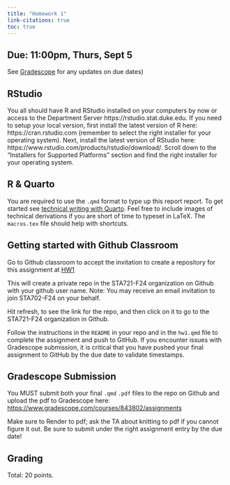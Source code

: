 ```yaml
---
title: "Homework 1"
link-citations: true
toc: true
---
```




## Due: 11:00pm, Thurs, Sept 5



See [Gradescope](https://www.gradescope.com/courses/843802/assignments) for any updates on due dates)

## RStudio

You all should have R and RStudio installed on your computers by now or access to the Department Server https://rstudio.stat.duke.edu. If you need to setup your local version, first install the latest version of R here: https://cran.rstudio.com (remember to select the right installer for your operating system). Next, install the latest version of RStudio here: https://www.rstudio.com/products/rstudio/download/. Scroll down to the "Installers for Supported Platforms" section and find the right installer for your operating system.

## R & Quarto

You are required to use  the `.qmd` format to type up this report report.  To get started see [technical writing with Quarto](https://quarto.org/docs/visual-editor/technical.html).  Feel free to include images of technical derivations if you are short of time to typeset in LaTeX.   The `macros.tex` file should help with shortcuts.


## Getting started with Github Classroom

Go to Github classroom to  accept the invitation to create a repository for this assignment  at [HW1](https://classroom.github.com/a/l3RW9Y2N)

This will create a private repo in the STA721-F24 organization on Github with your github user name. Note: You may receive an email invitation to join STA702-F24 on your behalf. 

Hit refresh, to see the link for the repo, and then click on it to go to the STA721-F24 organization in Github.

Follow the instructions in the `README` in your repo and in the `hw1.qmd` file to complete the assignment and
push to GitHub. If you encounter issues with Gradescope submission, it is critical
that you have pushed your final assignment to GitHub by the due date to validate timestamps.


## Gradescope Submission

You MUST submit both your final `.qmd` `.pdf` files to the repo on Github and upload the pdf to Gradescope here: [https://www.gradescope.com/courses/843802/assignments](https://www.gradescope.com/courses/843802/assignments)

Make sure to Render to pdf; ask the TA about knitting to pdf if you cannot figure it out. Be sure to submit under the right assignment entry by the due date!  


## Grading

Total: 20 points.
  